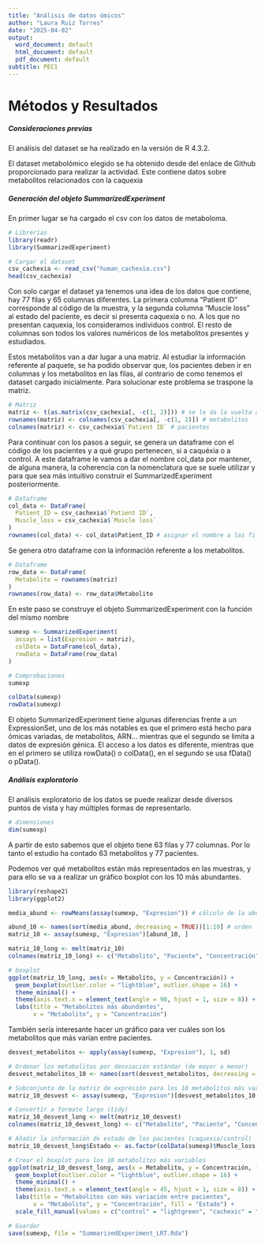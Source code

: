 ---
title: "Análisis de datos ómicos"
author: "Laura Ruiz Torres"
date: "2025-04-02"
output:
  word_document: default
  html_document: default
  pdf_document: default
subtitle: PEC1
---

# Métodos y Resultados

##### Consideraciones previas

El análisis del dataset se ha realizado en la versión de R 4.3.2. 

El dataset metabolómico elegido se ha obtenido desde del enlace de Github proporcionado para realizar la actividad. Este contiene datos sobre metabolitos relacionados con la caquexia

##### Generación del objeto SummarizedExperiment

En primer lugar se ha cargado el csv con los datos de metaboloma.

```{r}
# Librerías
library(readr)
library(SummarizedExperiment)

# Cargar el dataset
csv_cachexia <- read_csv("human_cachexia.csv")
head(csv_cachexia)
```
Con solo cargar el dataset ya tenemos una idea de los datos que contiene, hay 77 filas y 65 columnas diferentes. La primera columna "Patient ID" corresponde al código de la muestra, y la segunda columna "Muscle loss" al estado del paciente, es decir si presenta caquexia o no. A los que no presentan caquexia, los consideramos individuos control. El resto de columnas son todos los valores numéricos de los metabolitos presentes y estudiados. 


Estos metabolitos van a dar lugar a una matriz. Al estudiar la información referente al paquete, se ha podido observar que, los pacientes deben ir en columnas y los metabolitos en las filas, al contrario de como tenemos el dataset cargado inicialmente. Para solucionar este problema se traspone la matriz.

```{r}
# Matriz
matriz <- t(as.matrix(csv_cachexia[, -c(1, 2)])) # se le da la vuelta a las filas y a las columnas
rownames(matriz) <- colnames(csv_cachexia[, -c(1, 2)]) # metabolitos
colnames(matriz) <- csv_cachexia$`Patient ID` # pacientes
```

Para continuar con los pasos a seguir, se genera un dataframe con el código de los pacientes y a qué grupo pertenecen, si a caquéxia o a control. A este dataframe le vamos a dar el nombre col_data por mantener, de alguna manera, la coherencia con la nomenclatura que se suele utilizar y para que sea más intuitivo construir el SummarizedExperiment posteriormente.

```{r}
# Dataframe
col_data <- DataFrame(
  Patient_ID = csv_cachexia$`Patient ID`,
  Muscle_loss = csv_cachexia$`Muscle loss`
)
rownames(col_data) <- col_data$Patient_ID # asignar el nombre a las filas
```

Se genera otro dataframe con la información referente a los metabolitos.

```{r}
# Dataframe
row_data <- DataFrame(
  Metabolite = rownames(matriz) 
)
rownames(row_data) <- row_data$Metabolite
```

En este paso se construye el objeto SummarizedExperiment con la función del mismo nombre

```{r}
sumexp <- SummarizedExperiment(
  assays = list(Expresion = matriz),
  colData = DataFrame(col_data),
  rowData = DataFrame(row_data)
)
```

```{r}
# Comprobaciones
sumexp

colData(sumexp)
rowData(sumexp)
```

El objeto SummarizedExperiment tiene algunas diferencias frente a un ExpressionSet, uno de los más notables es que el primero está hecho para ómicas variadas, de metabolitos, ARN... mientras que el segundo se limita a datos de expresión génica. El acceso a los datos es diferente, mientras que en el primero se utiliza rowData() o colData(), en el segundo se usa fData() o pData().


##### Análisis exploratorio

El análisis exploratorio de los datos se puede realizar desde diversos puntos de vista y hay múltiples formas de representarlo.

```{r}
# dimensiones
dim(sumexp) 
```

A partir de esto sabemos que el objeto tiene 63 filas y 77 columnas. Por lo tanto el estudio ha contado 63 metabolitos y 77 pacientes.

Podemos ver qué metabolitos están más representados en las muestras, y para ello se va a realizar un gráfico boxplot con los 10 más abundantes. 

```{r}
library(reshape2)
library(ggplot2)

media_abund <- rowMeans(assay(sumexp, "Expresion")) # cálculo de la abundancia media por meteabolito

abund_10 <- names(sort(media_abund, decreasing = TRUE))[1:10] # orden  metabolitos
matriz_10 <- assay(sumexp, "Expresion")[abund_10, ]

matriz_10_long <- melt(matriz_10) 
colnames(matriz_10_long) <- c("Metabolito", "Paciente", "Concentración")

# boxplot 
ggplot(matriz_10_long, aes(x = Metabolito, y = Concentración)) +
  geom_boxplot(outlier.color = "lightblue", outlier.shape = 16) + 
  theme_minimal() +
  theme(axis.text.x = element_text(angle = 90, hjust = 1, size = 8)) + 
  labs(title = "Metabolitos más abundantes", 
       x = "Metabolito", y = "Concentración")
```

También sería interesante hacer un gráfico para ver cuáles son los metabolitos que más varían entre pacientes.

```{r}
desvest_metabolitos <- apply(assay(sumexp, "Expresion"), 1, sd)  

# Ordenar los metabolitos por desviación estándar (de mayor a menor)
desvest_metabolitos_10 <- names(sort(desvest_metabolitos, decreasing = TRUE))[1:10]  # Top 10 metabolitos más variables

# Subconjunto de la matriz de expresión para los 10 metabolitos más variables
matriz_10_desvest <- assay(sumexp, "Expresion")[desvest_metabolitos_10, ]

# Convertir a formato largo (tidy)
matriz_10_desvest_long <- melt(matriz_10_desvest)
colnames(matriz_10_desvest_long) <- c("Metabolito", "Paciente", "Concentración")

# Añadir la información de estado de los pacientes (caquexia/control)
matriz_10_desvest_long$Estado <- as.factor(colData(sumexp)$Muscle_loss[matriz_10_desvest_long$Paciente])

# Crear el boxplot para los 10 metabolitos más variables
ggplot(matriz_10_desvest_long, aes(x = Metabolito, y = Concentración, fill = Estado)) +
  geom_boxplot(outlier.color = "lightblue", outlier.shape = 16) +  
  theme_minimal() +
  theme(axis.text.x = element_text(angle = 45, hjust = 1, size = 8)) + 
  labs(title = "Metabolitos con más variación entre pacientes", 
       x = "Metabolito", y = "Concentración", fill = "Estado") + 
  scale_fill_manual(values = c("control" = "lightgreen", "cachexic" = "lightpink"))  
```

```{r}
# Guardar
save(sumexp, file = "SummarizedExperiment_LRT.Rda")
```
